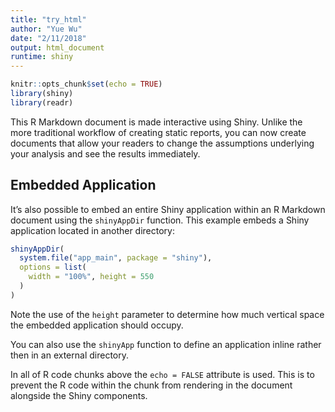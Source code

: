 ```yaml
---
title: "try_html"
author: "Yue Wu"
date: "2/11/2018"
output: html_document
runtime: shiny
---
```


```r
knitr::opts_chunk$set(echo = TRUE)
library(shiny)
library(readr)
```

This R Markdown document is made interactive using Shiny. Unlike the more traditional workflow of creating static reports, you can now create documents that allow your readers to change the assumptions underlying your analysis and see the results immediately. 

<!-- To learn more, see [Interactive Documents](http://rmarkdown.rstudio.com/authoring_shiny.html). -->

<!-- ```{r} -->
<!-- # import 2017 data without sector names -->
<!-- # library(readr) -->
<!-- bp17 <- read_csv("PB Apprehensions 2017.csv")[1:10,2:13] -->
<!-- # transpose dataset to make sectors columns -->
<!-- bp17 <- t(bp17) -->
<!-- # import sector names and make it colnames -->
<!-- sectors <- read_csv("PB Apprehensions 2017.csv")[,1] -->
<!-- sectors <- t(sectors) -->
<!-- colnames(bp17) <- sectors -->

<!-- # import 2010 data without sector names -->

<!-- bp10 <- read_csv("BP Apprehensions 2010.csv")[1:10,2:13] -->
<!-- # transpose dataset to make sectors columns -->
<!-- bp10 <- t(bp10) -->
<!-- # import sector names and make it colnames -->
<!-- colnames(bp10) <- sectors -->

<!-- as.data.frame(bp10) -->
<!-- bp10[,1:9] -->
<!-- as.data.frame(bp17) -->
<!-- bp17[,1:9] -->
<!-- ``` -->




<!-- ## Inputs and outputs -->

<!-- You can embed Shiny inputs and outputs in your document. Outputs are automatically updated whenever inputs change.  This demonstrates how a standard R plot can be made interactive by wrapping it in the Shiny `renderPlot` function. The `selectInput` and `sliderInput` functions create the input widgets used to drive the plot. -->

<!-- ```{r eruptions, echo=FALSE} -->
<!-- inputPanel( -->
<!--   selectInput("n_breaks", label = "Number of bins:", -->
<!--               choices = c(10, 20, 35, 50), selected = 20), -->

<!--   sliderInput("bw_adjust", label = "Bandwidth adjustment:", -->
<!--               min = 0.2, max = 2, value = 1, step = 0.2) -->
<!-- ) -->

<!-- renderPlot({ -->
<!--   hist(faithful$eruptions, probability = TRUE, breaks = as.numeric(input$n_breaks), -->
<!--        xlab = "Duration (minutes)", main = "Geyser eruption duration") -->

<!--   dens <- density(faithful$eruptions, adjust = input$bw_adjust) -->
<!--   lines(dens, col = "blue") -->
<!-- }) -->
<!-- ``` -->


## Embedded Application

It's also possible to embed an entire Shiny application within an R Markdown document using the `shinyAppDir` function. This example embeds a Shiny application located in another directory:

```r
shinyAppDir(
  system.file("app_main", package = "shiny"),
  options = list(
    width = "100%", height = 550
  )
)
```

Note the use of the `height` parameter to determine how much vertical space the embedded application should occupy.

You can also use the `shinyApp` function to define an application inline rather then in an external directory.

In all of R code chunks above the `echo = FALSE` attribute is used. This is to prevent the R code within the chunk from rendering in the document alongside the Shiny components.



